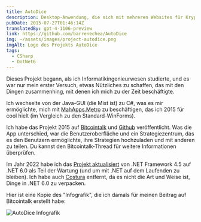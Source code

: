 ```yaml
---
title: AutoDice
description: Desktop-Anwendung, die sich mit mehreren Websites für Kryptowährungswetten im Spiel "Würfel" verbindet.
pubDate: 2015-07-27T01:46:14Z
translatedBy: gpt-4-1106-preview
link: https://github.com/barrenechea/AutoDice
img: ~/assets/images/project-autodice.png
imgAlt: Logo des Projekts AutoDice
tags:
  - CSharp
  - DotNet6
---
```



Dieses Projekt begann, als ich Informatikingenieurwesen studierte, und es war nur mein erster Versuch, etwas Nützliches zu schaffen, das mit den Dingen zusammenhing, mit denen ich mich zu der Zeit beschäftigte.

Ich wechselte von der Java-GUI (die Mist ist) zu C#, was es mir ermöglichte, mich mit [MahApps.Metro](https://mahapps.com/) zu beschäftigen, das ich 2015 für cool hielt (im Vergleich zu den Standard-WinForms).

Ich habe das Projekt 2015 auf [Bitcointalk](https://bitcointalk.org/index.php?topic=1135816.0) und [Github](https://github.com/barrenechea/AutoDice) veröffentlicht. Was die App unterschied, war die Benutzeroberfläche und ein Strategiezentrum, das es den Benutzern ermöglichte, ihre Strategien hochzuladen und mit anderen zu teilen. Du kannst den Bitcointalk-Thread für weitere Informationen überprüfen.

Im Jahr 2022 habe ich das [Projekt aktualisiert](https://github.com/barrenechea/AutoDice/commit/194cb75cbf924faa50528c8da1b259b2f51213f1) von .NET Framework 4.5 auf .NET 6.0 als Teil der Wartung (und um mit .NET auf dem Laufenden zu bleiben). Ich habe auch [Costura](https://github.com/Fody/Costura) entfernt, da es nicht die Art und Weise ist, Dinge in .NET 6.0 zu verpacken.

Hier ist eine Kopie des "Infografik", die ich damals für meinen Beitrag auf Bitcointalk erstellt habe:

<Image src={FooterImage} alt="AutoDice Infografik" width={800} format="webp" />
